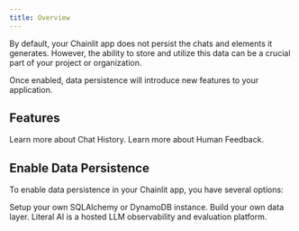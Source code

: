 ```yaml
---
title: Overview
---
```


By default, your Chainlit app does not persist the chats and elements it generates. However, the ability to store and utilize this data can be a crucial part of your project or organization.

Once enabled, data persistence will introduce new features to your application.

## Features

<CardGroup cols={2}>
  <Card
    title="Chat History"
    icon="clock-rotate-left"
    color="#ea5a0c"
    href="/data-persistence/history"
  >
    Learn more about Chat History.
  </Card>
  <Card
    title="Human Feedback"
    icon="thumbs-up"
    color="#0285c7"
    href="/data-persistence/feedback"
  >
    Learn more about Human Feedback.
  </Card>
</CardGroup>

## Enable Data Persistence
To enable data persistence in your Chainlit app, you have several options:

<CardGroup cols={2}>
  <Card
    title="Custom Data Layer"
    icon="toolbox"
    href="/data-persistence/custom"
  >
    Setup your own SQLAlchemy or DynamoDB instance. Build your own data layer.
  </Card>
  <Card
    title="Literal AI"
    icon="thumbs-up"
    href="/llmops/literalai"
  >
    Literal AI is a hosted LLM observability and evaluation platform.
  </Card>
</CardGroup>
